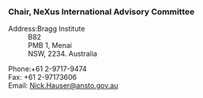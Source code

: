 ===Chair, NeXus International Advisory Committee===
;Address:Bragg Institute
:B82
:PMB 1, Menai
:NSW, 2234. Australia

;Phone:+61 2-9717-9474
;Fax: +61 2-97173606
;Email: [mailto:Nick.Hauser@ansto.gov.au Nick.Hauser@ansto.gov.au]
